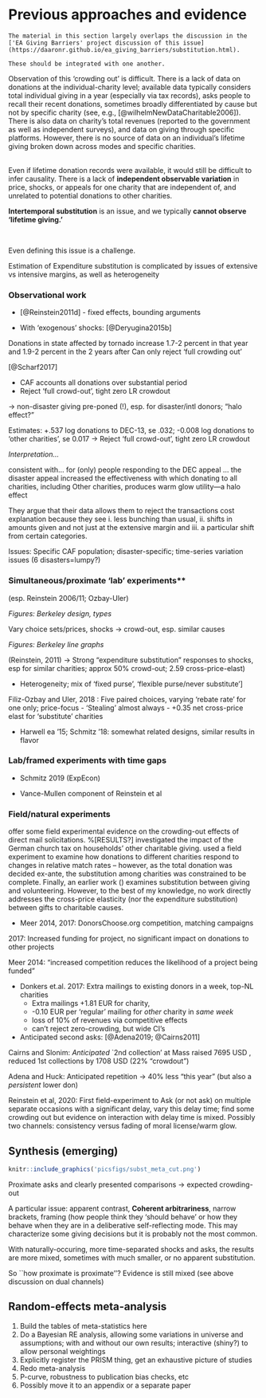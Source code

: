 # Previous approaches and evidence


```block2

The material in this section largely overlaps the discussion in the ['EA Giving Barriers' project discussion of this issue](https://daaronr.github.io/ea_giving_barriers/substitution.html).

These should be integrated with one another.
```



Observation of this 'crowding out' is difficult. There is a lack of data on donations at the individual-charity level; available data typically considers total individual giving in a year (especially via tax records),  asks people to recall their recent donations, sometimes broadly differentiated by cause but not by specific charity (see, e.g., [@wilhelmNewDataCharitable2006]). There is also data on charity's total revenues (reported to the government as well as independent surveys),  and data on giving through specific platforms. However, there is no source of data on an individual's lifetime giving broken down across modes and specific charities.

\
Even if  lifetime donation records were available, it would still be difficult to infer causality. There is a lack of **independent observable variation** in price, shocks, or appeals for one charity that are independent of, and unrelated to potential donations to other charities.

**Intertemporal substitution** is an issue, and we typically **cannot observe 'lifetime giving.' **

\

Even defining this issue  is a challenge.

Estimation of Expenditure substitution is complicated by issues of extensive vs intensive margins, as well as  heterogeneity


### Observational work

- [@Reinstein2011d]  -  fixed effects, bounding arguments

- With 'exogenous' shocks:  [@Deryugina2015b]


Donations in state affected by tornado increase  1.7-2 percent in that year and 1.9-2 percent in the 2 years after Can only reject 'full crowding out'

[@Scharf2017]

- CAF accounts all donations over substantial period
- Reject 'full crowd-out', tight zero LR crowdout

$\rightarrow$ non-disaster giving pre-poned (!), esp. for disaster/intl donors; "halo effect?"

Estimates: +.537 log donations to DEC-13, se .032; -0.008 log donations to 'other charities', se 0.017 $\rightarrow$  Reject 'full crowd-out', tight zero LR crowdout

*Interpretation...*

consistent with...  for (only) people responding to the DEC appeal ... the disaster appeal increased the effectiveness with which donating to all charities, including Other charities, produces warm glow utility—a halo effect

They argue that their data allows them to reject the transactions cost explanation because they see i.  less bunching than usual, ii. shifts in amounts given and not just at the extensive margin and
iii.  a particular shift from certain categories.

Issues:  Specific CAF population; disaster-specific; time-series variation issues (6 disasters=lumpy?)


<!--
Todo: add pictures of the relevant environments for these studies here
-->

### Simultaneous/proximate ‘lab’ experiments**

(esp. Reinstein 2006/11; Ozbay-Uler)


*Figures: Berkeley design, types*

Vary choice sets/prices, shocks $\rightarrow$ crowd-out, esp.  similar causes


*Figures: Berkeley line graphs*

(Reinstein, 2011)  $\rightarrow$ Strong "expenditure substitution" responses to shocks, esp for similar charities; approx 50\% crowd-out; 2.59 cross-price-elast)

- Heterogeneity; mix of 'fixed purse', 'flexible purse/never substitute']

Filiz-Ozbay and Uler, 2018 : Five paired choices, varying 'rebate rate' for one only; price-focus
   - 'Stealing' almost always
   - +0.35 net cross-price elast for 'substitute' charities

-  Harwell ea '15; Schmitz '18: somewhat related designs, similar results in flavor


### Lab/framed experiments with time gaps

- Schmitz 2019 (ExpEcon)

- Vance-Mullen component of Reinstein et al

### Field/natural experiments

\cite{van2009does} offer some field experimental evidence on the crowding-out effects of direct mail solicitations. %[RESULTS?]
\cite{borgloh-have} investigated the impact of the German church tax on households' other charitable giving. \cite{null2011warm} used a field experiment to examine how donations to different charities respond to changes in relative match rates -- however, as the total donation was decided ex-ante, the substitution among charities was constrained to be complete. Finally, an earlier work (\citealp{andreoni1996cct}) examines substitution between giving and volunteering. However, to the best of my knowledge, no work directly addresses the cross-price elasticity (nor the expenditure substitution) between gifts to charitable causes.

- Meer 2014, 2017: DonorsChoose.org competition, matching campaigns

2017: Increased funding for project, no significant impact on donations to other projects

Meer 2014: "increased competition reduces the likelihood of a project being funded"



- Donkers et.al. 2017: Extra mailings to existing donors in a week, top-NL charities
  - Extra mailings +1.81 EUR for charity,
  - -0.10 EUR per 'regular' mailing for *other* charity in *same week*
  - loss of 10\% of revenues via competitive effects
  - can't reject zero-crowding, but wide CI's

- Anticipated second asks:  [@Adena2019; @Cairns2011]

Cairns and Slonim: *Anticipated* `2nd collection' at Mass raised 7695 USD , reduced 1st collections by 1708 USD  (22\% "crowdout")

Adena and Huck: Anticipated repetition $\rightarrow$ 40\% less "this year" (but also a *persistent* lower don)


Reinstein et al, 2020: First field-experiment to  Ask (or not ask) on multiple separate occasions with a significant delay, vary this delay time; find some crowding out but evidence on interaction with delay time is mixed. Possibly two channels: consistency versus fading of moral license/warm glow.


## Synthesis (emerging)

```r

knitr::include_graphics('picsfigs/subst_meta_cut.png')

```

Proximate asks and clearly presented comparisons $\rightarrow$ expected crowding-out

A particular issue: apparent contrast, **Coherent arbitrariness**, narrow brackets, framing (how people think they ‘should behave’ or how they behave when they are in a deliberative self-reflecting mode. This may characterize some giving decisions but it is probably not the most common.

With naturally-occuring, more time-separated shocks and asks, the results are more mixed, sometimes with much smaller, or no apparent substitution.

So ``how proximate is proximate''? Evidence is still mixed (see above discussion on dual channels)


## Random-effects meta-analysis {#subst-meta}

<div class="marginnote">

1. Build the tables of meta-statistics here
2. Do a Bayesian RE analysis, allowing some variations in universe and assumptions; with and without our own results; interactive (shiny?) to allow personal weightings
3. Explicitly register the PRISM thing, get an exhaustive picture of studies
4. Redo meta-analysis
5. P-curve, robustness to publication bias checks, etc
6. Possibly move it to an appendix or a separate paper

</div>





